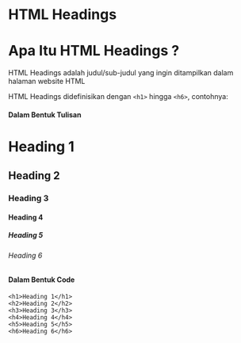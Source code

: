 # HTML Headings
# Apa Itu HTML Headings ?
HTML Headings adalah judul/sub-judul yang ingin ditampilkan dalam 
halaman website HTML

HTML Headings didefinisikan dengan `<h1>` hingga `<h6>`, contohnya:
#### Dalam Bentuk Tulisan
# Heading 1
## Heading 2
### Heading 3
#### Heading 4
##### Heading 5
###### Heading 6

#### Dalam Bentuk Code
```
<h1>Heading 1</h1>
<h2>Heading 2</h2>
<h3>Heading 3</h3>
<h4>Heading 4</h4>
<h5>Heading 5</h5>
<h6>Heading 6</h6>
  ```
